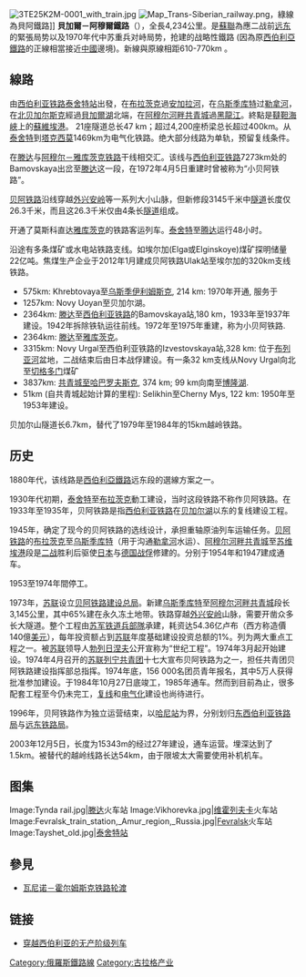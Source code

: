 {{unreferenced|time=2018-08-31T19:09:20+00:00}}
[[File:3TE25K2M-0001_with_train.jpg|thumb]]
[[File:Map_Trans-Siberian_railway.png|thumb]]，綠線為貝阿鐵路]]
'''貝加爾－阿穆爾鐵路'''（{{lang-rus|Байкало-Амурская магистраль (БАМ)|Baikalo-Amurskaya magistral (BAM)}}），全長4,234公里。是[[蘇聯|蘇聯]]為應二战前[[远东|远东]]的緊張局势以及1970年代中苏重兵对峙局势，抢建的战略性鐵路 (因為原[[西伯利亞鐵路|西伯利亞鐵路]]的正線相當接近[[中國|中國]]邊境)。新線與原線相距610-770km 。

== 線路 ==

由[[西伯利亚铁路|西伯利亚铁路]][[泰舍特站|泰舍特站]]出發，在[[布拉茨克|布拉茨克]]過[[安加拉河|安加拉河]]，在[[乌斯季库特|乌斯季库特]]过[[勒拿河|勒拿河]]，在[[北贝加尔斯克|北贝加尔斯克]]經過[[貝加爾湖|貝加爾湖]]北端，在[[阿穆尔河畔共青城|阿穆尔河畔共青城]]過[[黑龍江|黑龍江]]。終點是[[韃靼海峽|韃靼海峽]]上的[[蘇維埃港|蘇維埃港]]。 21座隧道总长47 km；超过4,200座桥梁总长超过400km。从[[泰舍特|泰舍特]]到[[塔克西莫|塔克西莫]]1469km为电气化铁路。绝大部分线路为单轨，预留复线条件。

在[[滕达|滕达]]与[[阿穆尔－雅库茨克铁路|阿穆尔－雅库茨克铁路]]干线相交汇。该线与[[西伯利亚铁路|西伯利亚铁路]]7273km处的Bamovskaya出岔至[[滕达|滕达]]这一段，在1972年4月5日重建时曾被称为“小贝阿铁路”。

[[贝阿铁路|贝阿铁路]]沿线穿越[[外兴安岭|外兴安岭]]等一系列大小山脉，但新修段3145千米中[[隧道|隧道]]长度仅26.3千米，而且这26.3千米仅由4条长[[隧道|隧道]]组成。

开通了莫斯科直达[[雅库茨克|雅库茨克]]的铁路客运列车。[[泰舍特|泰舍特]]至[[腾达|腾达]]运行48小时。

沿途有多条煤矿或水电站铁路支线。如埃尔加(Elga或Elginskoye)煤矿探明储量22亿吨。焦煤生产企业{{tsl|en|Mechel|梅切尔集团}}于2012年1月建成贝阿铁路Ulak站至埃尔加的320km支线铁路。
* 575km: Khrebtovaya至[[乌斯季伊利姆斯克|乌斯季伊利姆斯克]], 214 km: 1970年开通, 服务于{{tsl|en|Ust-Ilimsk Dam|乌斯季伊利姆斯克水电站}}
*1257km: Novy Uoyan至贝加尔湖。
*2364km: [[滕达|滕达]]至[[西伯利亚铁路|西伯利亚铁路]]的Bamovskaya站,180 km，1933年至1937年建设。1942年拆除铁轨运往前线。1972年至1975年重建，称为小贝阿铁路.
*2364km: [[滕达|滕达]]至[[雅库茨克|雅库茨克]]。
*3315km: Novy Urgal至西伯利亚铁路的Izvestovskaya站,328 km: 位于[[布列亚河|布列亚河]]盆地，二战结束后由日本战俘建设。有一条32 km支线从Novy Urgal向北至[[切格多门|切格多门]]煤矿
*3837km: [[哈巴罗夫斯克－阿穆尔河畔共青城铁路|共青城至哈巴罗夫斯克]], 374 km; 99 km向南至[[博隆湖|博隆湖]].
*51km (自共青城起始计算的里程): Selikhin至Cherny Mys, 122 km: 1950年至1953年建设。

贝加尔山隧道长6.7km，替代了1979年至1984年的15km越岭铁路。

== 历史 ==
1880年代，该线路是[[西伯利亞鐵路|西伯利亞鐵路]]远东段的選線方案之一。

1930年代初期，[[泰舍特|泰舍特]]至[[布拉茨克|布拉茨克]]動工建设，当时这段铁路不称作贝阿铁路。在1933年至1935年，贝阿铁路是指[[西伯利亚铁路|西伯利亚铁路]]在[[贝加尔湖|贝加尔湖]]以东的复线建设工程。

1945年，确定了现今的贝阿铁路的选线设计，承担重轴原油列车运输任务。[[贝阿铁路|贝阿铁路]]的[[布拉茨克|布拉茨克]]至[[乌斯季库特|乌斯季库特]]（用于沟通[[勒拿河|勒拿河]]水运）、[[阿穆尔河畔共青城|阿穆尔河畔共青城]]至[[苏维埃港|苏维埃港]]段是[[二战|二战]]胜利后驱使[[日本|日本]]与[[德国|德国]][[战俘|战俘]]修建的。分别于1954年和1947建成通车。

1953至1974年間停工。

1973年，[[苏联|苏联]]设立[[贝阿铁路建设总局|贝阿铁路建设总局]]。新建[[乌斯季库特|乌斯季库特]]至[[阿穆尔河畔共青城|阿穆尔河畔共青城]]段长3,145公里，其中65%建在永久冻土地带。铁路穿越[[外兴安岭|外兴安岭]]山脉，需要开凿众多长大隧道。整个工程由[[苏军铁道兵|苏军铁道兵]][[部隊|部隊]]承建，耗资达54.36亿卢布（西方称造價140億[[美元|美元]]），每年投资额占到[[苏联|苏联]]年度基础建设投资总额的1%。列为{{tsl|en|Tenth five-year plan (Soviet Union)|苏联第十个五年计划}}两大重点工程之一。被[[苏联|苏联]]领导人[[勃列日涅夫|勃列日涅夫]]公开宣称为“世纪工程”。1974年3月起开始建设。1974年4月召开的[[苏联共青团|苏联列宁共青团]]十七大宣布贝阿铁路为{{tsl|en|Shock construction project|突击建设项目}}之一，{{tsl|en|Dmitry Nikolayevich Filippov|迪米特里菲利波夫}}担任共青团贝阿铁路建设指挥部总指挥。1974年底，156 000名团员青年报名，其中5万人获得批准参加建设。于1984年10月27日底竣工，1985年通车。然而到目前為止，很多配套工程至今仍未完工，[[复线|复线]]和[[电气化|电气化]]建设也尚待进行。

1996年，贝阿铁路作为独立运营结束，以[[哈尼站|哈尼站]]为界，分别划归[[东西伯利亚铁路局|东西伯利亚铁路局]]与[[远东铁路局|远东铁路局]]。

2003年12月5日，长度为15343m的{{tsl|en|Severomuysky Tunnel|北穆亚隧道}}经过27年建设，通车运营。埋深达到了1.5km。被替代的越岭线路长达54km，由于限坡太大需要使用补机机车。

== 图集==
<gallery>
Image:Tynda rail.jpg|[[滕达|滕达]]火车站
Image:Vikhorevka.jpg|[[维霍列夫卡|维霍列夫卡]]火车站 
Image:Fevralsk_train_station,_Amur_region,_Russia.jpg|[[Fevralsk|Fevralsk]]火车站 
Image:Tayshet_old.jpg|[[泰舍特站|泰舍特站]]
</gallery>

==參見==
* [[瓦尼诺－霍尔姆斯克铁路轮渡|瓦尼诺－霍尔姆斯克铁路轮渡]]

==链接==
{{Commons category|Baikal Amur Mainline}}

*[http://cn.nytimes.com/travel/20121017/c17Siberian/zh-hant/ 穿越西伯利亚的无产阶级列车] {{Wayback|url=http://cn.nytimes.com/travel/20121017/c17Siberian/zh-hant/ |date=20210123055937 }}

[[Category:俄羅斯鐵路線|Category:俄羅斯鐵路線]]
[[Category:古拉格产业|Category:古拉格产业]]